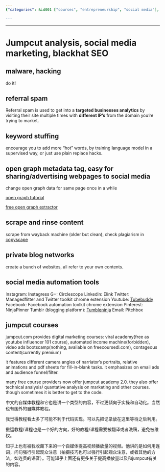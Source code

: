 ```yaml
---
{"categories": &id001 ["courses", "entrepreneurship", "social media"], "category": "Digital Marketing", "date": "2023-12-22 23:52:59", "description": "This article discusses the importance of improving digital marketing strategies using techniques like website analytics, SEO, and mentions Jumpcut.com as a platform that offers courses in these areas to help businesses enhance their online presence.", "tags": *id001, "title": "Jumpcut analysis, social media marketing, blackhat SEO"}

---
```


------

# Jumpcut analysis, social media marketing, blackhat SEO

## malware, hacking

do it!

## referral spam

Referral spam is used to get into a **targeted businesses analytics** by visiting their
site multiple times with **different IP’s** from the domain you’re trying to market.

## keyword stuffing

encourage you to add more "hot" words, by training language model in a supervised way, or just use plain replace hacks.

## open graph metadata tag, easy for sharing/advertising webpages to social media

change open graph data for same page once in a while

[open graph tutorial](https://www.freecodecamp.org/news/what-is-open-graph-and-how-can-i-use-it-for-my-website/#:~:text=Open%20Graph%20is%20an%20internet%20protocol%20that%20was,as%20specific%20as%20the%20duration%20of%20a%20video.)

[free open graph extractor](https://opengraphr.com/)

## scrape and rinse content

scrape from wayback machine (older but clean), check plagiarism in [copyscape](https://www.copyscape.com/)

## private blog networks

create a bunch of websites, all refer to your own contents.

## social media automation tools

Instagram: Instagress
G+: Circlescope
Linkedin: Elink
Twitter: Managedflitter and Twitter toolkit
chrome extension
Youtube: [Tubebuddy](https://www.tubebuddy.com/)
Facebook: Facebook automation toolkit
chrome extension
Pinterest: NinjaPinner
Tumblr (blogging platform): [Tumbleninja](https://tumbleninja.software.informer.com/)
Email: Pitchbox

## jumpcut courses

jumpcut.com provides digital marketing courses:
viral academy(free as youtube influencer 101 course), automated income machine(forbidden), video ads bootscamp(nothing, avaliable on freecoursedl.com), contageous content(currently premium)

it features different camera angles of narriator's portraits, relative animations and pdf sheets for fill-in-blank tasks. it emphasizes on email ads and audience funnel/filter.

many free course providers now offer jumpcut academy 2.0. they also offer technical analysis/ quantative analysis on marketing and other courses. though sometimes it is better to get to the code.

中文的自媒体教程和它也是讲一个类型的内容，不过更倾向于实操和自动化。当然也有国外的自媒体教程。

我觉得教程看太多了可能不利于代码实现。可以先把记录放在这里等待之后利用。

搬运教程/课程也是一个好的方向，好的教程/课程需要被翻译或者洗稿，避免被维权。

知乎上也有被我收藏下来的一个自媒体提高视频播放量的视频。他讲的是如何用连词，问句强行引起观众注意（拍摄技巧也可以强行引起观众注意，或者其他的方法，如连贯的语音）。可能知乎上面还有更多关于提高播放量以及和jumpcut有关的内容。

